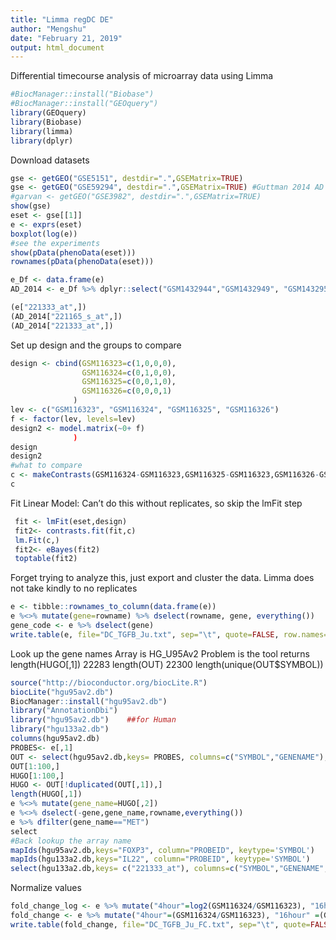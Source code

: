 ```yaml
---
title: "Limma regDC DE"
author: "Mengshu"
date: "February 21, 2019"
output: html_document
---
```

Differential timecourse analysis of microarray data using Limma
```r
#BiocManager::install("Biobase")
#BiocManager::install("GEOquery")
library(GEOquery)
library(Biobase)
library(limma)
library(dplyr)
```

Download datasets
```r


gse <- getGEO("GSE5151", destdir=".",GSEMatrix=TRUE)
gse <- getGEO("GSE59294", destdir=".",GSEMatrix=TRUE) #Guttman 2014 AD data
#garvan <- getGEO("GSE3982", destdir=".",GSEMatrix=TRUE)
show(gse)
eset <- gse[[1]]
e <- exprs(eset)
boxplot(log(e))
#see the experiments
show(pData(phenoData(eset)))
rownames(pData(phenoData(eset)))
```

```r
e_Df <- data.frame(e)
AD_2014 <- e_Df %>% dplyr::select("GSM1432944","GSM1432949", "GSM1432951","GSM1432954","GSM1432958", "GSM1432960" , "GSM1432961", "GSM1432962","GSM1432967", "GSM1432969", "GSM1432970" ,"GSM1432974","GSM1432978","GSM1432979", "GSM1432981","GSM1432945", "GSM1432948", "GSM1432950","GSM1432953","GSM1432955", "GSM1432959","GSM1432963", "GSM1432966", "GSM1432971","GSM1432975","GSM1432980","GSM1432982")

(e["221333_at",])
(AD_2014["221165_s_at",])
(AD_2014["221333_at",])

```



Set up design and the groups to compare
```r
design <- cbind(GSM116323=c(1,0,0,0),
                GSM116324=c(0,1,0,0),
                GSM116325=c(0,0,1,0),
                GSM116326=c(0,0,0,1)
              )
lev <- c("GSM116323", "GSM116324", "GSM116325", "GSM116326")
f <- factor(lev, levels=lev)
design2 <- model.matrix(~0+ f)
              )
design
design2
#what to compare
c <- makeContrasts(GSM116324-GSM116323,GSM116325-GSM116323,GSM116326-GSM116323, levels=design)
c
```
Fit Linear Model: Can't do this without replicates, so skip the lmFit step
```r
 fit <- lmFit(eset,design) 
 fit2<- contrasts.fit(fit,c) 
 lm.Fit(c,)
 fit2<- eBayes(fit2)
 toptable(fit2)
```

Forget trying to analyze this, just export and cluster the data. 
Limma does not take kindly to no replicates
```r
e <- tibble::rownames_to_column(data.frame(e))
e %<>% mutate(gene=rowname) %>% dselect(rowname, gene, everything())
gene_code <- e %>% dselect(gene)
write.table(e, file="DC_TGFB_Ju.txt", sep="\t", quote=FALSE, row.names=FALSE)
```

Look up the gene names
Array is HG_U95Av2
Problem is the tool returns
length(HUGO[,1]) 22283
length(OUT)    22300
length(unique(OUT$SYMBOL)) 
```r
source("http://bioconductor.org/biocLite.R")
biocLite("hgu95av2.db")
BiocManager::install("hgu95av2.db")
library("AnnotationDbi")
library("hgu95av2.db")    ##for Human
library("hgu133a2.db") 
columns(hgu95av2.db)
PROBES<- e[,1]
OUT <- select(hgu95av2.db,keys= PROBES, columns=c("SYMBOL","GENENAME"),multiVals="first")
OUT[1:100,]
HUGO[1:100,]
HUGO <- OUT[!duplicated(OUT[,1]),]
length(HUGO[,1])
e %<>% mutate(gene_name=HUGO[,2])
e %<>% dselect(-gene,gene_name,rowname,everything())
e %>% dfilter(gene_name=="MET")
select
#Back lookup the array name
mapIds(hgu95av2.db,keys="FOXP3", column="PROBEID", keytype='SYMBOL')
mapIds(hgu133a2.db,keys="IL22", column="PROBEID", keytype='SYMBOL')
select(hgu133a2.db,keys= c("221333_at"), columns=c("SYMBOL","GENENAME","ENSEMBL","ENSEMBLPROT"))
```
Normalize values

```r
fold_change_log <- e %>% mutate("4hour"=log2(GSM116324/GSM116323), "16hour" =log2(GSM116325/GSM116323), "36hour"=log2(GSM116326/GSM116323)) %>% dselect(-GSM116323,-GSM116324,-GSM116325,-GSM116326)
fold_change <- e %>% mutate("4hour"=(GSM116324/GSM116323), "16hour" =(GSM116325/GSM116323), "36hour"=(GSM116326/GSM116323)) %>% dselect(-GSM116323,-GSM116324,-GSM116325,-GSM116326)
write.table(fold_change, file="DC_TGFB_Ju_FC.txt", sep="\t", quote=FALSE, row.names=FALSE)

```

